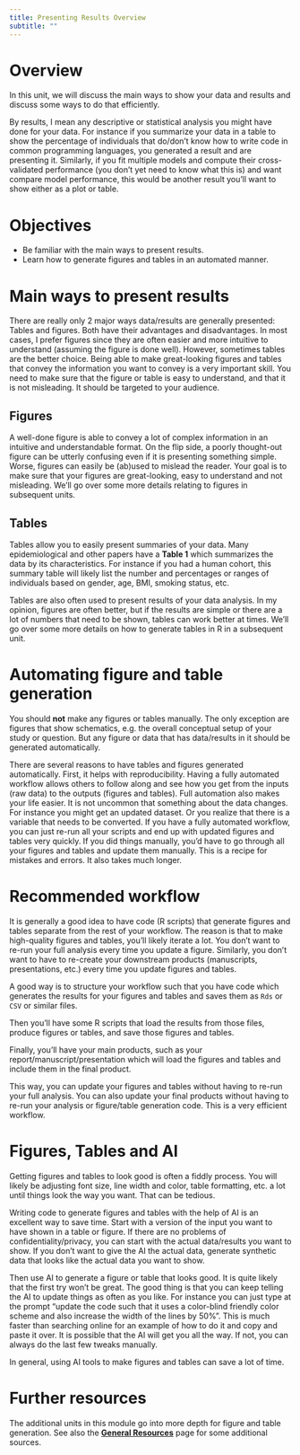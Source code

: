 ```yaml
---
title: Presenting Results Overview
subtitle: ""
---
```


# Overview

In this unit, we will discuss the main ways to show your data and results and discuss some ways to do that efficiently.

By results, I mean any descriptive or statistical analysis you might have done for your data. For instance if you summarize your data in a table to show the percentage of individuals that do/don't know how to write code in common programming languages, you generated a result and are presenting it. Similarly, if you fit multiple models and compute their cross-validated performance (you don't yet need to know what this is) and want compare model performance, this would be another result you'll want to show either as a plot or table.

# Objectives

-   Be familiar with the main ways to present results.
-   Learn how to generate figures and tables in an automated manner.

# Main ways to present results

There are really only 2 major ways data/results are generally presented: Tables and figures. Both have their advantages and disadvantages. In most cases, I prefer figures since they are often easier and more intuitive to understand (assuming the figure is done well). However, sometimes tables are the better choice. Being able to make great-looking figures and tables that convey the information you want to convey is a very important skill. You need to make sure that the figure or table is easy to understand, and that it is not misleading. It should be targeted to your audience.

## Figures

A well-done figure is able to convey a lot of complex information in an intuitive and understandable format. On the flip side, a poorly thought-out figure can be utterly confusing even if it is presenting something simple. Worse, figures can easily be (ab)used to mislead the reader. Your goal is to make sure that your figures are great-looking, easy to understand and not misleading. We'll go over some more details relating to figures in subsequent units.

## Tables

Tables allow you to easily present summaries of your data. Many epidemiological and other papers have a **Table 1** which summarizes the data by its characteristics. For instance if you had a human cohort, this summary table will likely list the number and percentages or ranges of individuals based on gender, age, BMI, smoking status, etc.

Tables are also often used to present results of your data analysis. In my opinion, figures are often better, but if the results are simple or there are a lot of numbers that need to be shown, tables can work better at times. We'll go over some more details on how to generate tables in R in a subsequent unit.

# Automating figure and table generation

You should **not** make any figures or tables manually. The only exception are figures that show schematics, e.g. the overall conceptual setup of your study or question. But any figure or data that has data/results in it should be generated automatically.

There are several reasons to have tables and figures generated automatically. First, it helps with reproducibility. Having a fully automated workflow allows others to follow along and see how you get from the inputs (raw data) to the outputs (figures and tables). Full automation also makes your life easier. It is not uncommon that something about the data changes. For instance you might get an updated dataset. Or you realize that there is a variable that needs to be converted. If you have a fully automated workflow, you can just re-run all your scripts and end up with updated figures and tables very quickly. If you did things manually, you'd have to go through all your figures and tables and update them manually. This is a recipe for mistakes and errors. It also takes much longer.

# Recommended workflow

It is generally a good idea to have code (R scripts) that generate figures and tables separate from the rest of your workflow. The reason is that to make high-quality figures and tables, you'll likely iterate a lot. You don't want to re-run your full analysis every time you update a figure. Similarly, you don't want to have to re-create your downstream products (manuscripts, presentations, etc.) every time you update figures and tables.

A good way is to structure your workflow such that you have code which generates the results for your figures and tables and saves them as `Rds` or `CSV` or similar files.

Then you'll have some R scripts that load the results from those files, produce figures or tables, and save those figures and tables.

Finally, you'll have your main products, such as your report/manuscript/presentation which will load the figures and tables and include them in the final product.

This way, you can update your figures and tables without having to re-run your full analysis. You can also update your final products without having to re-run your analysis or figure/table generation code. This is a very efficient workflow.

# Figures, Tables and AI

Getting figures and tables to look good is often a fiddly process. You will likely be adjusting font size, line width and color, table formatting, etc. a lot until things look the way you want. That can be tedious.

Writing code to generate figures and tables with the help of AI is an excellent way to save time. Start with a version of the input you want to have shown in a table or figure. If there are no problems of confidentiality/privacy, you can start with the actual data/results you want to show. If you don't want to give the AI the actual data, generate synthetic data that looks like the actual data you want to show.

Then use AI to generate a figure or table that looks good. It is quite likely that the first try won't be great. The good thing is that you can keep telling the AI to update things as often as you like. For instance you can just type at the prompt "update the code such that it uses a color-blind friendly color scheme and also increase the width of the lines by 50%". This is much faster than searching online for an example of how to do it and copy and paste it over. It is possible that the AI will get you all the way. If not, you can always do the last few tweaks manually.

In general, using AI tools to make figures and tables can save a lot of time.

# Further resources

The additional units in this module go into more depth for figure and table generation. See also the [**General Resources**](../../resources/General_Resources.qmd) page for some additional sources.
